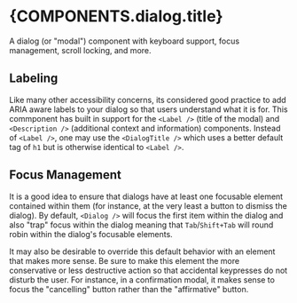 

# {COMPONENTS.dialog.title}

A dialog (or "modal") component with keyboard support, focus management, scroll locking, and more.

<RunningShowcase source={ProcessedBasicExample} class={COMPONENTS.dialog.color}>
  <DialogBasicExample />
</RunningShowcase>

## Labeling

Like many other accessibility concerns, its considered good practice to add ARIA aware labels to
your dialog so that users understand what it is for. This commponent has built in support for the
`<Label />` (title of the modal) and `<Description />` (additional context and information)
components. Instead of `<Label />`, one may use the `<DialogTitle />` which uses a better default
tag of `h1` but is otherwise identical to `<Label />`.

<CodeSampleShowcase source={ProcessedWithCustomLabelExample} />

## Focus Management

It is a good idea to ensure that dialogs have at least one focusable element contained within them
(for instance, at the very least a button to dismiss the dialog). By default, `<Dialog />` will
focus the first item within the dialog and also "trap" focus within the dialog meaning that
`Tab`/`Shift+Tab` will round robin within the dialog's focusable elements.

It may also be desirable to override this default behavior with an element that makes more sense. Be
sure to make this element the more conservative or less destructive action so that accidental
keypresses do not disturb the user. For instance, in a confirmation modal, it makes sense to focus
the "cancelling" button rather than the "affirmative" button.

<CodeSampleShowcase source={ProcessedWithConfirmation} />

